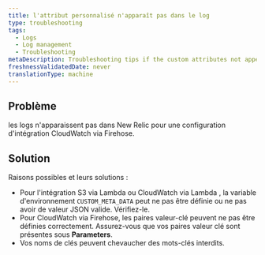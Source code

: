 ```yaml
---
title: l'attribut personnalisé n'apparaît pas dans le log
type: troubleshooting
tags:
  - Logs
  - Log management
  - Troubleshooting
metaDescription: Troubleshooting tips if the custom attributes not appearing in the logs.
freshnessValidatedDate: never
translationType: machine
---
```


## Problème

les logs n'apparaissent pas dans New Relic pour une configuration d'intégration CloudWatch via Firehose.

## Solution

Raisons possibles et leurs solutions :

* Pour l'intégration S3 via Lambda ou CloudWatch via Lambda , la variable d'environnement `CUSTOM_META_DATA` peut ne pas être définie ou ne pas avoir de valeur JSON valide. Vérifiez-le.
* Pour CloudWatch via Firehose, les paires valeur-clé peuvent ne pas être définies correctement. Assurez-vous que vos paires valeur clé sont présentes sous <DNT>**Parameters**</DNT>.
* Vos noms de clés peuvent chevaucher des mots-clés interdits.